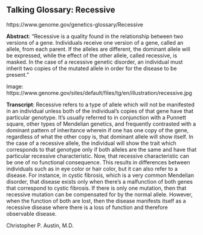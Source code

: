 ## Talking Glossary: Recessive

https://www.genome.gov/genetics-glossary/Recessive

**Abstract**: "Recessive is a quality found in the relationship between two versions of a gene. Individuals receive one version of a gene, called an allele, from each parent. If the alleles are different, the dominant allele will be expressed, while the effect of the other allele, called recessive, is masked. In the case of a recessive genetic disorder, an individual must inherit two copies of the mutated allele in order for the disease to be present."

Image: https://www.genome.gov/sites/default/files/tg/en/illustration/recessive.jpg


**Transcript**: Recessive refers to a type of allele which will not be manifested in an individual unless both of the individual's copies of that gene have that particular genotype. It's usually referred to in conjunction with a Punnett square, other types of Mendelian genetics, and frequently contrasted with a dominant pattern of inheritance wherein if one has one copy of the gene, regardless of what the other copy is, that dominant allele will show itself. In the case of a recessive allele, the individual will show the trait which corresponds to that genotype only if both alleles are the same and have that particular recessive characteristic. Now, that recessive characteristic can be one of no functional consequence. This results in differences between individuals such as in eye color or hair color, but it can also refer to a disease. For instance, in cystic fibrosis, which is a very common Mendelian disorder, that disease exists only when there's a malfunction of both genes that correspond to cystic fibrosis. If there is only one mutation, then that recessive mutation can be compensated for by the normal allele. However, when the function of both are lost, then the disease manifests itself as a recessive disease where there is a loss of function and therefore observable disease.

Christopher P. Austin, M.D.

